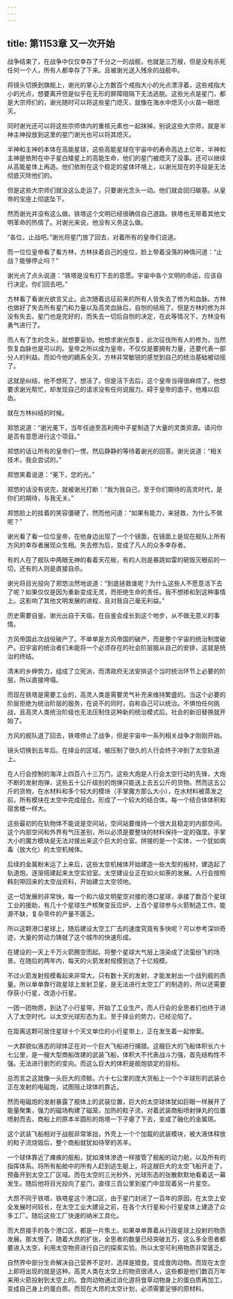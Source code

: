 ```yaml
---
---
---
```

title: 第1153章 又一次开始
---



战争结束了，在战争中仅仅幸存了千分之一的战舰，也就是三万艘，但是没有杀死任何一个人，所有人都幸存了下来。且被谢光送入残余的战舰中。

将镜头切换到旗舰上，谢光的掌心上方数百个戒指大小的光点漂浮着，这些戒指大小的光点，想要离开但是似乎在无形的屏障阻隔下无法逃脱。这些光点是星门，都是大宗师们的，谢光随时可以将这些星门熄灭，就像在海水中熄灭小火苗一眼熄灭。

同时谢光还可以将这些宗师体内的重核元素也一起抹掉。别说这些大宗师，就是半神主神投放到这里的星门谢光也可以将其熄灭。

半神和主神的本体在高能星球，这些高能星球在宇宙中的寿命高达上亿年，半神和主神是依附在中子星白矮星上的高能生命，他们的星门被熄灭了没事。还可以继续从高能星体上再造。他们依附在这个稳定的星体环境上，以谢光现在的手段是无法彻底灭除他们的。

但是这些大宗师们就没这么走运了，只要谢光念头一动。他们就会回归碳基。从皇帝的宝座上彻底坠下。

然而谢光并没有这么做。铁塔这个文明已经很确信自己道路。铁塔也无带着其他文明革命的热情了。对谢光来说，他没有义务这么做。

“各位，止战吧。”谢光将星门放了回去，对着所有的皇帝们说道。

而一位位皇帝看了看方林，方林扶着自己的座位，脸上带着没落的神情问道：“止战？能够停止吗？”

谢光点了点头说道：“铁塔是没有打下去的意愿。宇宙中各个文明的命运，应该自行决定。你们回去吧。”

方林看了看谢光欲言又止。此次随着远征前来的所有人皆失去了修为和血脉。方林也做好了失去所有星门和力量以及高灵血脉后，自刎的结局了。但是方林的修为并没有失去，星门也是完好的，而失去一切后自刎的决定，在此等情况下，方林没有勇气进行了。

而人有了生的念头，就想要妥协。他想求谢光恢复，此次征伐所有人的修为，当然恢复血脉也是可以的。皇帝之所以成为皇帝，不仅仅是要拥有力量，还要代表一部分人的利益。而如今他的嫡系全灭，方林非常敏锐的感觉到自己的统治基础被动摇了。

这就是纠结，他不想死了，想活了，但是活下去后，这个皇帝当得很麻烦了。他想要求谢光帮忙，却发现自己的请求没有任何说服力。碍于皇帝的面子，他难以启齿。

就在方林纠结的时候。

郑悠说道：“谢光冕下，当年任迪至高利用中子星制造了大量的灵类资源。请问你是否有意愿进行这个项目。”

郑悠的话让所有的皇帝们一愣。然后静静的等待着谢光的回答。谢光说道：“相关技术，我会尝试的。”

郑悠笑着说道：“冕下，您的光。”

郑悠的话没有说完，就被谢光打断：“我为我自己，至于你们期待的高灵时代，是你们的期待，与我无关。”

郑悠脸上的挂着的笑容僵硬了，然而他问道：“如果有能力，来拯救，为什么不做呢？”

谢光看了看一位位皇帝，在他身边出现了一个个镜面，在镜面上是现在舰队上所有方风的幸存者展现众生相。失去修为后，变成了凡人的众多幸存者。

有的人在了舰队中两眼无神的看着天花板，有的人则是暴跳如雷的砸毁灭眼前的一切，还有的人则是直接自杀。

谢光将目光投向了郑悠淡然地说道：“到底拯救谁呢？为什么这些人不愿意活下去了呢？如果仅仅是因为重新变成无灵，而拒绝生命的责任。我不想掺和到这种事情上。这影响了其他文明发展的进程，且对我自己毫无利益。”

历史需要自鉴。谢光出自于天临，在自鉴会成长到这个地步，从不做无意义的事情。

方风帝国此次战役破产了。不单单是方风帝国的破产，而是整个宇宙的统治制度破产。旧宇宙的统治者们未能将一个必须存在的社会阶层服从自己的安排，这就是统治的终结。

清末的乡绅势力，组成了立宪派，而清政府无法安排这个当时统治环节上必要的阶层，所以直接垮塌。

而现在铁塔是需要工业的，高灵人类是需要灵气补充来维持繁盛的。当这个必要的阶层拒绝为统治阶层的服务，在说不的同时，自称自己可以统治。不惧怕任何挑战，且高灵人类统治阶级也无法压制住这种新的统治模式后。社会的新旧替换就开始了。

方风的舰队退了回去，铁塔停止了战争，但是宇宙中一系列相关战争才刚刚开始。

镜头切换到五年后。在择业的区域，被压制了很久的人行会终于冲到了太空轨道上。

在人行会控制的海洋上四百八十三万门，这些大炮是人行会太空行动的先锋，大炮不断的发射炮弹，这些五十公斤级别的炮弹只能送上去五公斤的货物。然而这五公斤的货物，在水材料和多个较大的模块（手掌魔方那么大小），在水材料被蒸发之前，所有模块在太空中完成组合。形成了一个较大的结合体。每一个结合体体积和宿舍楼一样大。

这些最初的在轨物体不能说是空间站，空间站要维持一个很大且稳定的内部空间。这个内部空间和外界有气压差别，所以必须是要整块的材料保持一定的强度。手掌大小的魔方模块是无法对接出来这个巨大的仓室。拼接的是一个实体，一个犹如病毒（放大化）的太空机械体。

后续的金属粉末运了上来后，这些太空机械体开始建造一些大型的板材，建造起了轨道炮。逐渐搭建起来太空实验室。太空建设业正在如火如荼的发展。人行会按照韩刻带回来的太空战资料，开始建立太空领地。

这一切发展的非常快，每一个和六级文明星空对接的港口星球，承接了数百个星球工业的援助，有几十个星球生产核聚变反应炉，上百个星球参与火箭制造工作。能源不缺，复杂零件的产量不匮乏。

所以这颗港口星球上，随后建设太空工厂去的速度究竟有多快呢？可以参考深圳奇迹，大量的劳动力铸就了这个城市的快速形成。

在建设的一天上千万火箭腾空而起。将整个星球大气层上渲染成了流萤纷飞的场景。在随后的两年内，每天的火箭发射规模到达了十亿规模。

不过火箭发射规模看起来非常大，只有数十天的发射，才能发射出一个战列舰的质量。所以单单靠行政星球上发射卫星，是无法进行太空工厂的制造的，所以还需要俘获小行星，改造小行星。

一团一团物质，到达了小行星带，开始了工业生产。而人行会的全思者们也终于进入了太空时代。以太空光球形态为主。至于择业的势力，已经沦陷了。

在距离这颗可居住星球十个天文单位的小行星带上，正在发生着一起惨案。

一大群貌似液态的球体正在对一个巨大飞船进行捕猎。这艘巨大的飞船体积长六十七公里，是一艘大型商船改建的武装飞船，体积大不代表战斗力强，首先结构性不强。无法进行剧烈的变向。而这么巨大的体积是舰炮锁定的目标。

总而言之这就像一头巨大的须鲸。六十七公里的庞大货船上一个个半球形的武装仓正在发射的电磁炮，试图阻止球体的靠近。

然而电磁炮的发射暴露了舰体上的武装位置，巨大的太空球体犹如巨眼一样展开了能量聚集，强力的磁场构建了磁笼，加热的粒子流，对着武装商船喷射弹丸的位置喷射而去，商船上的原本半圆形的炮塔一下子瘪了下去，变成了融化的金属斑。

这个武装飞船相对于战舰非常笨拙，外壳上一个个加载的武装模块，被大液体释放的粒子流烧毁后，整个商船就犹如待宰的羔羊。

一个球体靠近了瘫痪的舰船，犹如液体渗透一样接管了舰船的动力舱，以及所有的指挥体系。将所有船舱中的所有人赶到逃生艇上，将这艘巨大的太空飞船开走了，预备开到太空工厂区域。而在太空的三光秒外，光球形态的张散默默地看着这一幕发生。随后他将目光投向了星门，直径三百公里到星门中显现着另一片星空。

大昂不同于铁塔，铁塔星这个港口区，由于星门封闭了一百年的原因，在太空上安全发展时间较长，在太空工业大建设之前，在各个大行星和小行星星体上建造了众多工厂。随后这些工厂快速的纳米工具化。

而大昂接手的各个港口区，都是一片焦土。如果单单靠着从行政星球上投射的物质发展。那太慢了。随着大昂的扩张，全思者的数量已经突破五万，这么多全思者都要进入太空，利用太空物资进行自己的探索实验。所以太空可利用物质非常匮乏。

自然界中部分生命解决自己营养不足时，选择是猎食。变成食肉动物。而现在太空上即将出现的就是这种。高灵人类在太空上的物资很诱人，这些都是他们数百万年来用火箭投射到太空上的。食肉动物通过消化道将食草动物身上的蛋白质再加工，变成自己身上的蛋白质。而现在大昂的太空计划，必须需要足够的原材料。